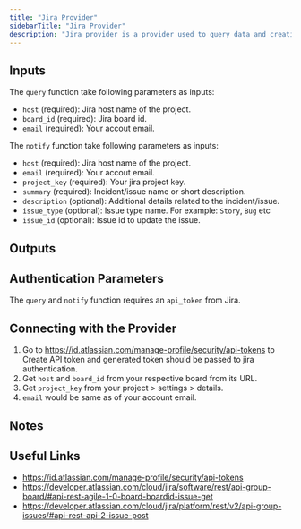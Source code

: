 ```yaml
---
title: "Jira Provider"
sidebarTitle: "Jira Provider"
description: "Jira provider is a provider used to query data and creating issues in Jira"
---
```


## Inputs

The `query` function take following parameters as inputs:

- `host` (required): Jira host name of the project.
- `board_id` (required): Jira board id.
- `email` (required): Your accout email.

The `notify` function take following parameters as inputs:

- `host` (required): Jira host name of the project.
- `email` (required): Your accout email.
- `project_key` (required): Your jira project key.
- `summary` (required): Incident/issue name or short description.
- `description` (optional): Additional details related to the incident/issue.
- `issue_type` (optional): Issue type name. For example: `Story`, `Bug` etc
- `issue_id` (optional): Issue id to update the issue.

## Outputs

## Authentication Parameters

The `query` and `notify` function requires an `api_token` from Jira.

## Connecting with the Provider

1. Go to https://id.atlassian.com/manage-profile/security/api-tokens to Create API token and generated token should be passed to jira authentication.
2. Get `host` and `board_id` from your respective board from its URL.
3. Get `project_key` from your project > settings > details.
4. `email` would be same as of your account email.

## Notes

## Useful Links

- https://id.atlassian.com/manage-profile/security/api-tokens
- https://developer.atlassian.com/cloud/jira/software/rest/api-group-board/#api-rest-agile-1-0-board-boardid-issue-get
- https://developer.atlassian.com/cloud/jira/platform/rest/v2/api-group-issues/#api-rest-api-2-issue-post
